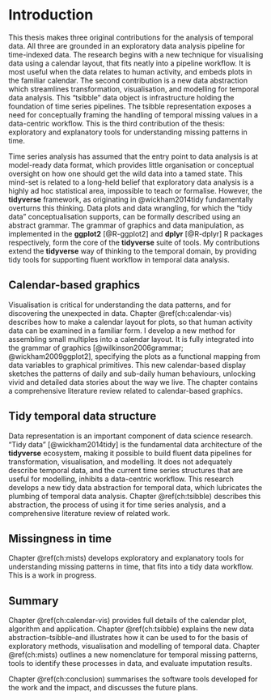 # Introduction {#ch:intro}

This thesis makes three original contributions for the analysis of temporal data. All three are grounded in an exploratory data analysis pipeline for time-indexed data. The research begins with a new technique for visualising data using a calendar layout, that fits neatly into a pipeline workflow. It is most useful when the data relates to human activity, and embeds plots in the familiar calendar. The second contribution is a new data abstraction which streamlines transformation, visualisation, and modelling for temporal data analysis. This "tsibble" data object is infrastructure holding the foundation of time series pipelines. The tsibble representation exposes a need for conceptually framing the handling of temporal missing values in a data-centric workflow. This is the third contribution of the thesis: exploratory and explanatory tools for understanding missing patterns in time.

Time series analysis has assumed that the entry point to data analysis is at model-ready data format, which provides little organisation or conceptual oversight on how one should get the wild data into a tamed state. This mind-set is related to a long-held belief that exploratory data analysis is a highly ad hoc statistical area, impossible to teach or formalise. However, the **tidyverse** framework, as originating in @wickham2014tidy fundamentally overturns this thinking. Data plots and data wrangling, for which the "tidy data" conceptualisation supports, can be formally described using an abstract grammar. The grammar of graphics and data manipulation, as implemented in the **ggplot2** [@R-ggplot2] and **dplyr** [@R-dplyr] R packages respectively, form the core of the **tidyverse** suite of tools. My contributions extend the **tidyverse** way of thinking to the temporal domain, by providing tidy tools for supporting fluent workflow in temporal data analysis.

## Calendar-based graphics {#sec:calendar-vis}

Visualisation is critical for understanding the data patterns, and for discovering the unexpected in data. Chapter \@ref(ch:calendar-vis) describes how to make a calendar layout for plots, so that human activity data can be examined in a familiar form. I develop a new method for assembling small multiples into a calendar layout. It is fully integrated into the grammar of graphics [@wilkinson2006grammar; @wickham2009ggplot2], specifying the plots as a functional mapping from data variables to graphical primitives. This new calendar-based display sketches the patterns of daily and sub-daily human behaviours, unlocking vivid and detailed data stories about the way we live. The chapter contains a comprehensive literature review related to calendar-based graphics. 

## Tidy temporal data structure {#sec:tsibble}

Data representation is an important component of data science research. "Tidy data" [@wickham2014tidy] is the fundamental data architecture of the **tidyverse** ecosystem, making it possible to build fluent data pipelines for transformation, visualisation, and modelling. It does not adequately describe temporal data, and the current time series structures that are useful for modelling, inhibits a data-centric workflow. This research develops a new tidy data abstraction for temporal data, which lubricates the plumbing of temporal data analysis. Chapter \@ref(ch:tsibble) describes this abstraction, the process of using it for time series analysis, and a comprehensive literature review of related work. 

## Missingness in time {#sec:mists}

Chapter \@ref(ch:mists) develops exploratory and explanatory tools for understanding missing patterns in time, that fits into a tidy data workflow. This is a work in progress.

## Summary

Chapter \@ref(ch:calendar-vis) provides full details of the calendar plot, algorithm and application. Chapter \@ref(ch:tsibble) explains the new data abstraction--tsibble--and illustrates how it can be used to for the basis of exploratory methods, visualisation and modelling of temporal data. Chapter \@ref(ch:mists) outlines a new nomenclature for temporal missing patterns, tools to identify these processes in data, and evaluate imputation results. 

Chapter \@ref(ch:conclusion) summarises the software tools developed for the work and the impact, and discusses the future plans.
